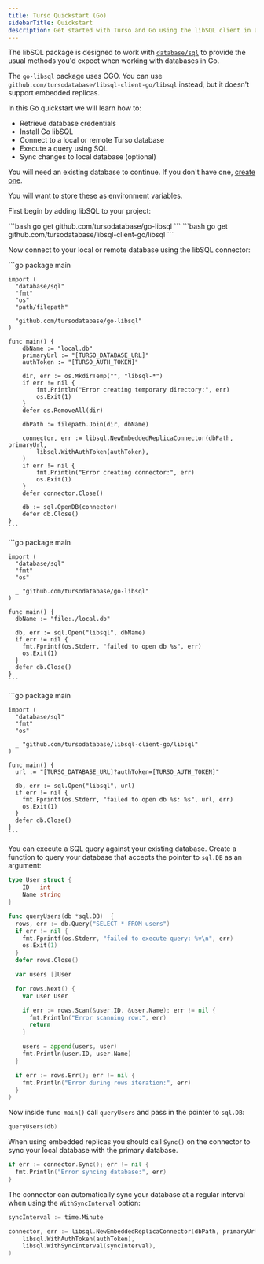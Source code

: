```yaml
---
title: Turso Quickstart (Go)
sidebarTitle: Quickstart
description: Get started with Turso and Go using the libSQL client in a few simple steps.
---
```


The libSQL package is designed to work with [`database/sql`](https://pkg.go.dev/database/sql) to provide the usual methods you'd expect when working with databases in Go.

<Info>

The `go-libsql` package uses CGO. You can use `github.com/tursodatabase/libsql-client-go/libsql` instead, but it doesn't support embedded replicas.

</Info>

In this Go quickstart we will learn how to:

- Retrieve database credentials
- Install Go libSQL
- Connect to a local or remote Turso database
- Execute a query using SQL
- Sync changes to local database (optional)

<Steps>
  <Step title="Retrieve database credentials">

You will need an existing database to continue. If you don't have one, [create one](/quickstart).

<Snippet file="retrieve-database-credentials.mdx" />

<Info>You will want to store these as environment variables.</Info>

  </Step>

  <Step title="Install">

First begin by adding libSQL to your project:

<AccordionGroup>
  <Accordion title="Local / Embedded Replicas">
    ```bash
    go get github.com/tursodatabase/go-libsql
    ```

  </Accordion>

  <Accordion title="Remote only">
    ```bash
    go get github.com/tursodatabase/libsql-client-go/libsql
    ```

  </Accordion>

</AccordionGroup>

  </Step>

  <Step title="Connect">

Now connect to your local or remote database using the libSQL connector:

<AccordionGroup>
  <Accordion title="Embedded Replicas">
    ```go
    package main

    import (
      "database/sql"
      "fmt"
      "os"
      "path/filepath"

      "github.com/tursodatabase/go-libsql"
    )

    func main() {
        dbName := "local.db"
        primaryUrl := "[TURSO_DATABASE_URL]"
        authToken := "[TURSO_AUTH_TOKEN]"

        dir, err := os.MkdirTemp("", "libsql-*")
        if err != nil {
            fmt.Println("Error creating temporary directory:", err)
            os.Exit(1)
        }
        defer os.RemoveAll(dir)

        dbPath := filepath.Join(dir, dbName)

        connector, err := libsql.NewEmbeddedReplicaConnector(dbPath, primaryUrl,
            libsql.WithAuthToken(authToken),
        )
        if err != nil {
            fmt.Println("Error creating connector:", err)
            os.Exit(1)
        }
        defer connector.Close()

        db := sql.OpenDB(connector)
        defer db.Close()
    }
    ```

  </Accordion>

  <Accordion title="Local only">
    ```go
    package main

    import (
      "database/sql"
      "fmt"
      "os"

      _ "github.com/tursodatabase/go-libsql"
    )

    func main() {
      dbName := "file:./local.db"

      db, err := sql.Open("libsql", dbName)
      if err != nil {
        fmt.Fprintf(os.Stderr, "failed to open db %s", err)
        os.Exit(1)
      }
      defer db.Close()
    }
    ```

  </Accordion>

  <Accordion title="Remote only">
    ```go
    package main

    import (
      "database/sql"
      "fmt"
      "os"

      _ "github.com/tursodatabase/libsql-client-go/libsql"
    )

    func main() {
      url := "[TURSO_DATABASE_URL]?authToken=[TURSO_AUTH_TOKEN]"

      db, err := sql.Open("libsql", url)
      if err != nil {
        fmt.Fprintf(os.Stderr, "failed to open db %s: %s", url, err)
        os.Exit(1)
      }
      defer db.Close()
    }
    ```

  </Accordion>
</AccordionGroup>

  </Step>

  <Step title="Execute">

You can execute a SQL query against your existing database. Create a function to query your database that accepts the pointer to `sql.DB` as an argument:

```go
type User struct {
	ID   int
	Name string
}

func queryUsers(db *sql.DB)  {
  rows, err := db.Query("SELECT * FROM users")
  if err != nil {
    fmt.Fprintf(os.Stderr, "failed to execute query: %v\n", err)
    os.Exit(1)
  }
  defer rows.Close()

  var users []User

  for rows.Next() {
    var user User

    if err := rows.Scan(&user.ID, &user.Name); err != nil {
      fmt.Println("Error scanning row:", err)
      return
    }

    users = append(users, user)
    fmt.Println(user.ID, user.Name)
  }

  if err := rows.Err(); err != nil {
    fmt.Println("Error during rows iteration:", err)
  }
}
```

Now inside `func main()` call `queryUsers` and pass in the pointer to `sql.DB`:

```go
queryUsers(db)
```

  </Step>

  <Step title="Sync (Embedded Replicas only)">

When using embedded replicas you should call `Sync()` on the connector to sync your local database with the primary database.

```go
if err := connector.Sync(); err != nil {
  fmt.Println("Error syncing database:", err)
}
```

The connector can automatically sync your database at a regular interval when using the `WithSyncInterval` option:

```go
syncInterval := time.Minute

connector, err := libsql.NewEmbeddedReplicaConnector(dbPath, primaryUrl,
    libsql.WithAuthToken(authToken),
    libsql.WithSyncInterval(syncInterval),
)
```

  </Step>
</Steps>
